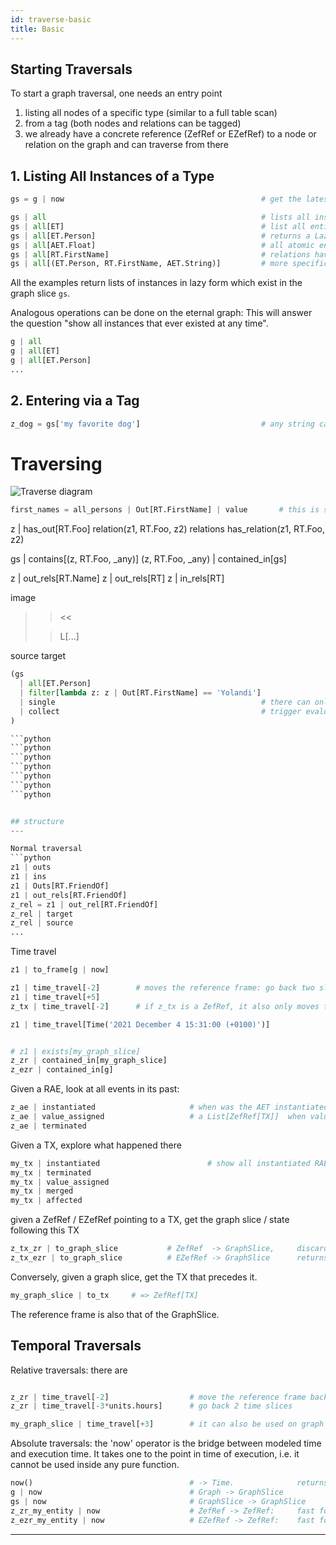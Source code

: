 ```yaml
---
id: traverse-basic
title: Basic
---
```


## Starting Traversals

To start a graph traversal, one needs an entry point

1. listing all nodes of a specific type (similar to a full table scan)
2. from a tag (both nodes and relations can be tagged)
3. we already have a concrete reference (ZefRef or EZefRef) to a node or relation on the graph and can traverse from there

## 1. Listing All Instances of a Type

```python
gs = g | now                                            # get the latest graph slice

gs | all                                                # lists all instances that exist in this graph slice
gs | all[ET]                                            # list all entities that exist in this graph slice (RT/AET also valid)
gs | all[ET.Person]                                     # returns a LazyValue[List[ZefRef]]
gs | all[AET.Float]                                     # all atomic entities of type Float
gs | all[RT.FirstName]                                  # relations have types too. A ZefRef can also refer to a relation
gs | all[(ET.Person, RT.FirstName, AET.String)]         # more specific: source/target type can also be included
```

All the examples return lists of instances in lazy form which exist in the graph slice `gs`.

Analogous operations can be done on the eternal graph: This will answer the question "show all instances that ever existed at any time".

```python
g | all
g | all[ET]
g | all[ET.Person]
...
```

## 2. Entering via a Tag

```python
z_dog = gs['my favorite dog']                           # any string can be used as a tag within the context of a graph slice
```

# Traversing

![Traverse diagram](EvRvAE_traverse_web.svg)

```python
first_names = all_persons | Out[RT.FirstName] | value       # this is still lazy
```

z | has_out[RT.Foo]
relation(z1, RT.Foo, z2)
relations
has_relation(z1, RT.Foo, z2)

gs | contains[(z, RT.Foo, _any)]
(z, RT.Foo, \_any) | contained_in[gs]

z | out_rels[RT.Name]
z | out_rels[RT]
z | in_rels[RT]

image

> > <<
>
> > L[...]

source
target

```python
(gs
  | all[ET.Person]
  | filter[lambda z: z | Out[RT.FirstName] == 'Yolandi']
  | single                                              # there can only one (otherwise single will fail)
  | collect                                             # trigger evaluation
)
```

````python
```python
```python
```python
```python
```python
```python
```python


## structure
---

Normal traversal
```python
z1 | outs
z1 | ins
z1 | Outs[RT.FriendOf]
z1 | out_rels[RT.FriendOf]
z_rel = z1 | out_rel[RT.FriendOf]
z_rel | target
z_rel | source
...
````

Time travel

```python
z1 | to_frame[g | now]

z1 | time_travel[-2]        # moves the reference frame: go back two slices
z1 | time_travel[+5]
z_tx | time_travel[-2]      # if z_tx is a ZefRef, it also only moves the reference frame, even if z_tx points to a TX

z1 | time_travel[Time('2021 December 4 15:31:00 (+0100)')]


# z1 | exists[my_graph_slice]
z_zr | contained_in[my_graph_slice]
z_ezr | contained_in[g]
```

Given a RAE, look at all events in its past:

```python
z_ae | instantiated                     # when was the AET instantiated
z_ae | value_assigned                   # a List[ZefRef[TX]]  when values were assigned
z_ae | terminated
```

Given a TX, explore what happened there

```python
my_tx | instantiated                        # show all instantiated RAEs
my_tx | terminated
my_tx | value_assigned
my_tx | merged
my_tx | affected

```

given a ZefRef / EZefRef pointing to a TX, get the graph slice / state following this TX

```python
z_tx_zr | to_graph_slice           # ZefRef  -> GraphSlice,     discards reference frame, returns a GraphSlice
z_tx_ezr | to_graph_slice          # EZefRef -> GraphSlice      returns a GraphSlice
```

Conversely, given a graph slice, get the TX that precedes it.

```python
my_graph_slice | to_tx     # => ZefRef[TX]
```

The reference frame is also that of the GraphSlice.

## Temporal Traversals

Relative traversals: there are

```python

z_zr | time_travel[-2]                  # move the reference frame back 2 time slices, keep pointing at the same object
z_zr | time_travel[-3*units.hours]      # go back 2 time slices

my_graph_slice | time_travel[+3]        # it can also be used on graph slices directly
```

Absolute traversals: the 'now' operator is the bridge between modeled time and execution time. It takes one to the point in time of execution, i.e. it cannot be used inside any pure function.

```python
now()                                   # -> Time.              returns current time (of type Time)
g | now                                 # Graph -> GraphSlice
gs | now                                # GraphSlice -> GraphSlice
z_zr_my_entity | now                    # ZefRef -> ZefRef:     fast forward to very latest reference frame at time of execution
z_ezr_my_entity | now                   # EZefRef -> ZefRef:    fast forward to very latest reference frame at time of execution
```

---

<!---
There are three ways 

## Tags / UIDs
if you know the exact entity that you want to go to on a graph, either from its uid or from a tag you gave it (e.g. `my_tag`), you an immediately jump there
```python
g | get['my_tag']           # just another zefop that can be chained
g['my_tag']                 # normal index notation
```
In this sense, ZefDB graphs act very much like dictionaries.





## Listing all RAEs of a given type

```python
gs | All[ET.Person]         # gs is of type "GraphSlice", i.e. the state at a fixed time
```
The query above will return a list of ZefRef (pinned to the reference frame of the graph slice queried). By default, this list will be ordered according to their instantiation time. Note that in contrast to most other databases, the query above is a pure function: if you were to ever run it again in the future, it is guaranteed to return the same result, since the reference frame ("as of query") is baked into `gs` and every state of the graph will remain accessible.

If you are familiar with relational databases, this analogous to selecting all rows in the "Persons" table. We see that the choice of tables to model a domain with a relational DB schema maps onto the zef type system.

The above query returns all entities that exist in a given time slice (i.e. the ones instantiated prior, but terminated prior to the reference frame of `gs`). We could also want to ask a different question though: return a list of `ET.Person` that have ever existed on the graph up to the point of performing the query:
```python
g | All[ET.Person]           # g is the eternal graph, i.e. of type "Graph"
```
This will return a `List[EZefRef]` with no reference frame baked in.

When running this query again in the future, a different list may be returned (i.e. it is not a pure function). It will definitely contain all ET.Person it contained in the current result, but it may contain new entities as well.

:::info Why is `All` capitalized?
In contrast to all other zefops, `All`, `Any`, `And`, `Or`, `Not` are capitalized to not clash with the python builtin keywords and functions.
:::


```python
animals_i_like = Or[is_a[ET.Dog]][is_a[ET.Cat]]
gs | All[animals_i_like] 
```








## Traversing the Graph Structure

Suppose we are on a given RAE or set of RAEs of our graph at some fixed time, i.e. we have a `z1: ZefRef` (this can also be extended to `List[ZefRef]` and higher orders).

One thing we may want to do is to traverse the graph from there. Just like Entities and AtomicEntities, every instance of a relation has a concrete relation type (RT).

```python
z1 >> RT.Name       # move along the single, unique edge "RT.Name" to the target RAE.
```

In ZefDB, vertices and relations are treated on equal footing: we can have ZefRefs to both.
:::info ZefDB Graphs are not Really Graphs
They are Meta-Graphs. (not to be confused with the rebranding of the Facebook social graph)

We learned this naming from a paper by Ben Goertzel https://arxiv.org/abs/2012.01759.
What are Meta-Graphs? Relations themselves can have incoming and outgoing relations (these are distinct from the source/target).
Why did we not just stick to Graphs? Our in-house graph database that preceded ZefDB (and was designed as a more performant version of NetworkX) was built on property graphs. Both nodes and edges can have properties attached: dictionaries in our case.
Since ZefDB graphs are maximally flat (avoid unnecessary nested/internal structure that is ontologically ambiguous), we needed a way to represent fields/attributes on edges. Although disputed at first, we never regretted this choice. It is an extremely useful structure to have in representing ontologies and removes the ambiguity of whether a given attribute should be an internal field of the edge/node or is justified.
:::

Since relations are also first class citizens on graphs, we can also provide a richer syntax for the traversal:
```python
z1 > RT.Name       # only move onto the edge (a single step)
```
:::info Analogy to fields on objects / structs:
Note that `my_zefref >> RT.MyFieldName` is often analogous to `my_struct.my_field`. 
:::


## Pattern Matching ❤️ Graphs

Pattern matching is a power approach to get to the data that one wants quickly and declaratively. 
In essence it is the answer to the following question: given a pattern `p` and a concrete data structure `d`, find all instances contained in `d` that fulfill `p`.

SQL queries can be understood in the context of pattern matching, as can be the new structural pattern matching statement introduced in Python 3.10.

We can also recognize the basic query `gs | All[ET.Person]` as a pattern matching problem: return all RAEs in the graph slice `now(g)` that fulfill the following pattern: They are of type `ET.Person`.

Clearly we can extend this concept. Suppose we are looking for all relations of type `RT.Name` that have a `ET.Person` as a source and an `AET.String` as a target: in Zef we represent this in plain data as a (semantic) triple
```python
gs | All[(ET.Person, RT.Name, AET.String)]         # returns a List[ZefRef]
```

```python
```


## Questions of Existence
```python
(z1, RT.FriendOf, z2) | exists              # returns a Boolean
```
This returns True if there is one ore more relation instance of type `RT.FriendOf` between the two specific entities `z1` and `z2`. If `z1` and `z2` are ZefRefs and no graph slice is provided to the `exists` zefop, they MUST have the same reference frame for the question to be unambiguous.

Suppose we are interested in whether exactly one such relation exists
```python
(z1, RT.FriendOf, z2) | exists[single]      # returns True iff one such relation exists
```


```python
```

--->

